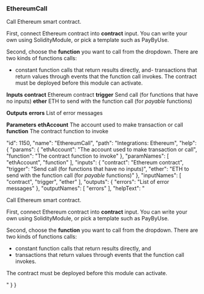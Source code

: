 ### EthereumCall

Call Ethereum smart contract.  

First, connect Ethereum contract into **contract** input. You can write your own using SolidityModule, or pick a template such as PayByUse.  

Second, choose the **function** you want to call from the dropdown. There are two kinds of functions calls:  


- constant function calls that return results directly, and- transactions that return values through events that the function call invokes.
The contract must be deployed before this module can activate.

**Inputs**
**contract**
Ethereum contract
**trigger**
Send call (for functions that have no inputs)
**ether**
ETH to send with the function call (for <i>payable</i> functions)


**Outputs**
**errors**
List of error messages


**Parameters**
**ethAccount**
The account used to make transaction or call
**function**
The contract function to invoke


  "id": 1150,
  "name": "EthereumCall",
  "path": "Integrations: Ethereum",
  "help": {
    "params": {
      "ethAccount": "The account used to make transaction or call",
      "function": "The contract function to invoke"
    },
    "paramNames": [
      "ethAccount",
      "function"
    ],
    "inputs": {
      "contract": "Ethereum contract",
      "trigger": "Send call (for functions that have no inputs)",
      "ether": "ETH to send with the function call (for <i>payable</i> functions)"
    },
    "inputNames": [
      "contract",
      "trigger",
      "ether"
    ],
    "outputs": {
      "errors": "List of error messages"
    },
    "outputNames": [
      "errors"
    ],
    "helpText": "<p>Call Ethereum smart contract.</p><p>First, connect Ethereum contract into <strong>contract</strong>&nbsp;input. You can write your own using SolidityModule, or pick a template such as PayByUse.</p><p>Second, choose the <strong>function</strong> you want to call from the dropdown. There are two kinds of functions calls:</p><ul><li>constant function calls that return results directly, and</li><li>transactions that return values through events that the function call invokes.</li></ul><p>The contract must be deployed before this module can activate.</p>"
  }
}